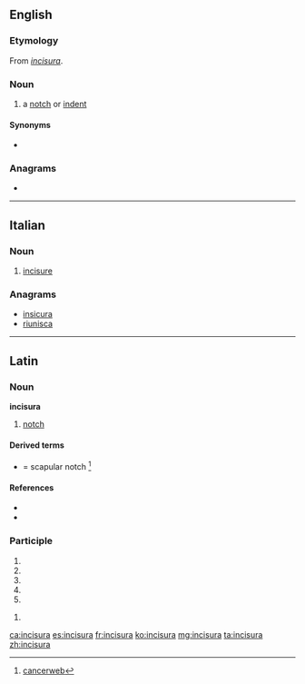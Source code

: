 ==English==

===Etymology===
From {{etyl|la|en}} ''[[#Latin|incisura]]''.

===Noun===
{{en-noun|incisurae}}

# {{label|en|anatomy}} a [[notch]] or [[indent]]

====Synonyms====
* {{l|en|incisure}}

===Anagrams===
* {{l|en|uranisci}}

----

==Italian==

===Noun===
{{it-noun|f}}

# {{label|it|anatomy}} [[incisure]]

===Anagrams===
* [[insicura#Italian|insicura]]
* [[riunisca#Italian|riunisca]]

----

==Latin==

===Noun===
'''incisura''' {{g|f}}

# [[notch]]

====Derived terms====
* {{l|la|incisura scapulae}} = scapular notch <ref> [http://cancerweb.ncl.ac.uk/cgi-bin/omd?incisura+scapulae cancerweb]</ref>

====References====
* {{R:L&S}}
* {{R:Gaffiot}}
<references/>

===Participle===
{{la-part-form|incīsūra}}

# {{inflection of|incīsūrus||nom|f|s|lang=la}}
# {{inflection of|incīsūrus||nom|n|p|lang=la}}
# {{inflection of|incīsūrus||acc|n|p|lang=la}}
# {{inflection of|incīsūrus||voc|f|s|lang=la}}
# {{inflection of|incīsūrus||voc|n|p|lang=la}}

{{la-part-form|incīsūrā}}

# {{inflection of|incīsūrus||abl|f|s|lang=la}}

[[ca:incisura]]
[[es:incisura]]
[[fr:incisura]]
[[ko:incisura]]
[[mg:incisura]]
[[ta:incisura]]
[[zh:incisura]]